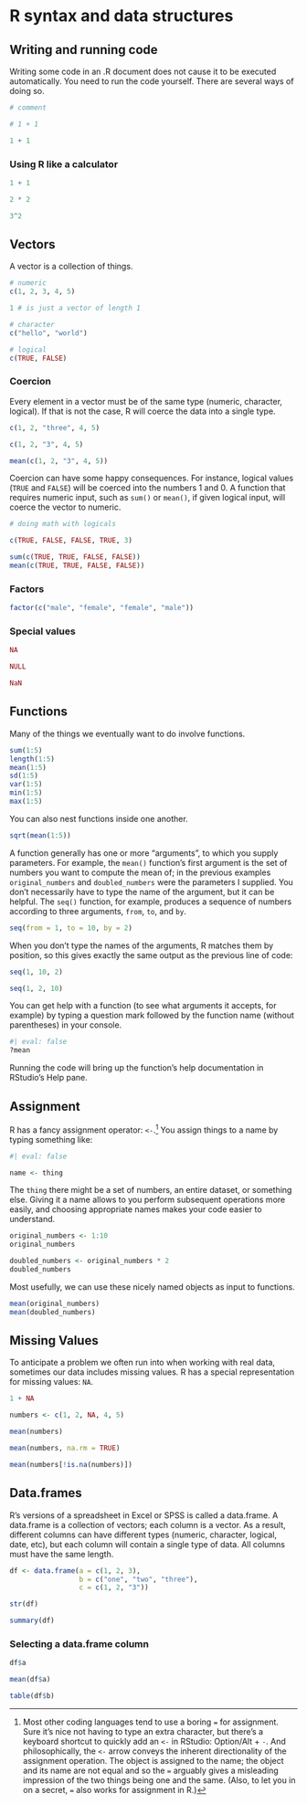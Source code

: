 # R syntax and data structures

## Writing and running code

Writing some code in an .R document does not cause it to be executed automatically. You need to run the code yourself. There are several ways of doing so.

```r

# comment

# 1 + 1

1 + 1

```

### Using R like a calculator

```r
1 + 1

2 * 2

3^2
```

## Vectors

A vector is a collection of things.

```r

# numeric
c(1, 2, 3, 4, 5)

1 # is just a vector of length 1

# character
c("hello", "world")

# logical
c(TRUE, FALSE)


```

### Coercion

Every element in a vector must be of the same type (numeric, character, logical). If that is not the case, R will coerce the data into a single type.

```r
c(1, 2, "three", 4, 5)

c(1, 2, "3", 4, 5)

mean(c(1, 2, "3", 4, 5))


```

Coercion can have some happy consequences. For instance, logical values (`TRUE` and `FALSE`) will be coerced into the numbers 1 and 0. A function that requires numeric input, such as `sum()` or `mean()`, if given logical input, will coerce the vector to numeric.

```r
# doing math with logicals

c(TRUE, FALSE, FALSE, TRUE, 3)

sum(c(TRUE, TRUE, FALSE, FALSE))
mean(c(TRUE, TRUE, FALSE, FALSE))
```

### Factors

```r

factor(c("male", "female", "female", "male"))
```

### Special values

```r
NA

NULL

NaN
```

## Functions

Many of the things we eventually want to do involve functions.

```r
sum(1:5)
length(1:5)
mean(1:5)
sd(1:5)
var(1:5)
min(1:5)
max(1:5)
```

You can also nest functions inside one another.

```r
sqrt(mean(1:5))
```

A function generally has one or more "arguments", to which you supply parameters. For example, the `mean()` function's first argument is the set of numbers you want to compute the mean of; in the previous examples `original_numbers` and `doubled_numbers` were the parameters I supplied. You don't necessarily have to type the name of the argument, but it can be helpful. The `seq()` function, for example, produces a sequence of numbers according to three arguments, `from`, `to`, and `by`.

```r
seq(from = 1, to = 10, by = 2)
```

When you don't type the names of the arguments, R matches them by position, so this gives exactly the same output as the previous line of code:

```r
seq(1, 10, 2)

seq(1, 2, 10)
```

You can get help with a function (to see what arguments it accepts, for example) by typing a question mark followed by the function name (without parentheses) in your console.

```r
#| eval: false
?mean
```

Running the code will bring up the function's help documentation in RStudio's Help pane.

## Assignment

R has a fancy assignment operator: `<-`.[^1_2_basics-1] You assign things to a name by typing something like:

[^1_2_basics-1]: Most other coding languages tend to use a boring `=` for assignment. Sure it's nice not having to type an extra character, but there's a keyboard shortcut to quickly add an `<-` in RStudio: Option/Alt + `-`. And philosophically, the `<-` arrow conveys the inherent directionality of the assignment operation. The object is assigned to the name; the object and its name are not equal and so the `=` arguably gives a misleading impression of the two things being one and the same. (Also, to let you in on a secret, `=` also works for assignment in R.)

```r
#| eval: false

name <- thing
```

The `thing` there might be a set of numbers, an entire dataset, or something else. Giving it a name allows to you perform subsequent operations more easily, and choosing appropriate names makes your code easier to understand.

```r
original_numbers <- 1:10
original_numbers

doubled_numbers <- original_numbers * 2
doubled_numbers
```

Most usefully, we can use these nicely named objects as input to functions.

```r
mean(original_numbers)
mean(doubled_numbers)
```

## **Missing Values**

To anticipate a problem we often run into when working with real data, sometimes our data includes missing values. R has a special representation for missing values: `NA`.

```r

1 + NA

numbers <- c(1, 2, NA, 4, 5)

mean(numbers)

mean(numbers, na.rm = TRUE)

mean(numbers[!is.na(numbers)])

```

## Data.frames

R's versions of a spreadsheet in Excel or SPSS is called a data.frame. A data.frame is a collection of vectors; each column is a vector. As a result, different columns can have different types (numeric, character, logical, date, etc), but each column will contain a single type of data. All columns must have the same length.

```r
df <- data.frame(a = c(1, 2, 3),
                 b = c("one", "two", "three"),
                 c = c(1, 2, "3"))

str(df)

summary(df)
```

### Selecting a data.frame column

```r
df$a

mean(df$a)

table(df$b)
```
